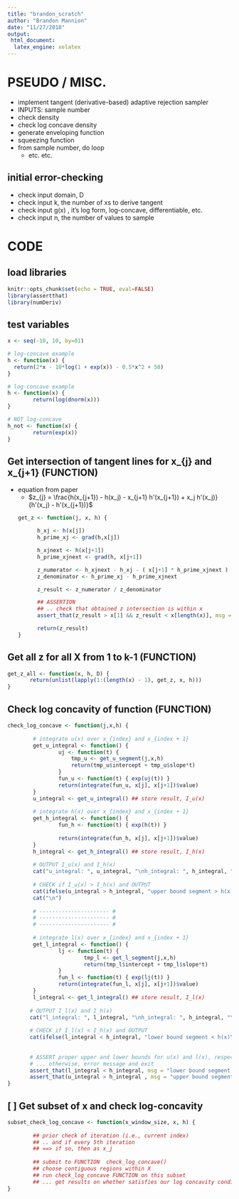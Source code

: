 ```yaml
---
title: "brandon_scratch"
author: "Brandon Mannion"
date: "11/27/2018"
output: 
 html_document:
  latex_engine: xelatex
---
```


# PSEUDO / MISC.
- implement tangent (derivative-based) adaptive rejection sampler
- INPUTS: sample number
- check density
- check log concave density
- generate enveloping function
- squeezing function
- from sample number, do loop
  - etc. etc. 

## initial error-checking
- check input domain, D
- check input k, the number of xs to derive tangent
- check input g(x) , it's log form, log-concave, differentiable, etc.
- check input n, the number of values to sample

# CODE

## load libraries
```r
knitr::opts_chunk$set(echo = TRUE, eval=FALSE)
library(assertthat)
library(numDeriv)
```
  
## test variables
```r
x <- seq(-10, 10, by=01)

# log-concave example
h <- function(x) {
  return(2*x - 10*log(1 + exp(x)) - 0.5*x^2 + 50)
}

# log-concave example
h <- function(x) {
        return(log(dnorm(x))) 
}

# NOT log-concave
h_not <- function(x) {
        return(exp(x))    
}
```

## Get intersection of tangent lines for x_{j} and x_{j+1} (FUNCTION)
- equation from paper
    - $z_{j} = \frac{h(x_{j+1}) - h(x_j) - x_{j+1} h'(x_{j+1}) + x_j h'(x_j)}{h'(x_j) - h'(x_{j+1})}$
```r
get_z <- function(j, x, h) {
        
        h_xj <- h(x[j])
        h_prime_xj <- grad(h,x[j])
        
        h_xjnext <- h(x[j+1])
        h_prime_xjnext <- grad(h, x[j+1])
  
        z_numerator <- h_xjnext - h_xj - ( x[j+1] * h_prime_xjnext ) + (x[j] * h_prime_xj)
        z_denominator <- h_prime_xj - h_prime_xjnext
        
        z_result <- z_numerator / z_denominator 
        
        ## ASSERTION 
        ## .. check that obtained z intersection is within x
        assert_that(z_result > x[1] && z_result < x[length(x)], msg = "z intersection is outside of X")
       
        return(z_result) 
}
```

## Get all z for all X from 1 to k-1 (FUNCTION)
```r
get_z_all <- function(x, h, D) {
       return(unlist(lapply(1:(length(x) - 1), get_z, x, h)))
}
```

## Check log concavity of function (FUNCTION)
```r
check_log_concave <- function(j,x,h) {
        
        # integrate u(x) over x_{index} and x_{index + 1}
        get_u_integral <- function() {
                uj <- function(t) {
                    tmp_u <- get_u_segment(j,x,h)
                    return(tmp_u$intercept + tmp_u$slope*t)
                }
                fun_u <- function(t) { exp(uj(t)) }
                return(integrate(fun_u, x[j], x[j+1])$value)
        }
        u_integral <- get_u_integral() ## store result, I_u(x)
        
        # integrate h(x) over x_{index} and x_{index + 1}
        get_h_integral <- function() {
                fun_h <- function(t) { exp(h(t)) }
                
                return(integrate(fun_h, x[j], x[j+1])$value)
        }
        h_integral <- get_h_integral() ## store result, I_h(x)
        
        # OUTPUT I_u(x) and I_h(x)
        cat("u_integral: ", u_integral, "\nh_integral: ", h_integral, "\n")
        
        # CHECK if I_u(x) > I_h(x) and OUTPUT 
        cat(ifelse(u_integral > h_integral, "upper bound segment > h(x)\n" , "ERROR upper bound segment < h(x)\n"))
        cat("\n")
        
        # ---------------------- # 
        # ---------------------- # 
        # ---------------------- # 
        
        # integrate l(x) over x_{index} and x_{index + 1}
        get_l_integral <- function() {
                lj <- function(t) {
                        tmp_l <- get_l_segment(j,x,h)
                        return(tmp_l$intercept + tmp_l$slope*t)
                }
                fun_l <- function(t) { exp(lj(t)) }
                return(integrate(fun_l, x[j], x[j+1])$value)
        }
        l_integral <- get_l_integral() ## store result, I_l(x)
        
       # OUTPUT I_l(x) and I_h(x) 
       cat("l_integral: ", l_integral, "\nh_integral: ", h_integral, "\n")
       
       # CHECK if I_l(x) < I_h(x) and OUTPUT 
       cat(ifelse(l_integral < h_integral, "lower bound segment < h(x)\n" , "ERROR lower bound segment > h(x)\n"))
       
       
       # ASSERT proper upper and lower bounds for u(x) and l(x), respectively
       # ... otherwise, error message and exit 
       assert_that(l_integral < h_integral, msg = "lower bound segment is not less than INPUT density")
       assert_that(u_integral > h_integral , msg = "upper bound segment is not greater than INPUT density")
}
```

## [ ] Get subset of x and check log-concavity 
```r
subset_check_log_concave <- function(x_window_size, x, h) {
        
        ## prior check of iteration (i.e., current index) 
        ## .. and if every 5th iteration
        ## ==> if so, then as x_j
        
        ## submit to FUNCTION  check_log_concave()
        ## choose contiguous regions within X
        ## run check_log_concave FUNCTION on this subset
        ## ... get results on whether satisfies our log concavity conditions 
}
```